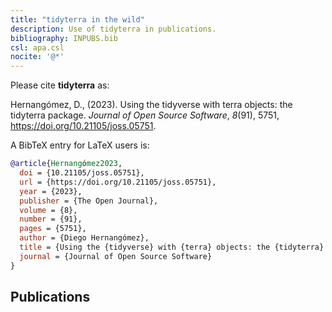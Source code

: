 ```yaml
---
title: "tidyterra in the wild"
description: Use of tidyterra in publications.
bibliography: INPUBS.bib
csl: apa.csl
nocite: '@*'
---
```


Please cite **tidyterra** as:

Hernangómez, D., (2023). Using the tidyverse with terra objects: the tidyterra
package. *Journal of Open Source Software*, *8*(91), 5751,
<https://doi.org/10.21105/joss.05751>.

A BibTeX entry for LaTeX users is:

``` bib
@article{Hernangómez2023,
  doi = {10.21105/joss.05751},
  url = {https://doi.org/10.21105/joss.05751},
  year = {2023},
  publisher = {The Open Journal},
  volume = {8},
  number = {91},
  pages = {5751},
  author = {Diego Hernangómez},
  title = {Using the {tidyverse} with {terra} objects: the {tidyterra} package},
  journal = {Journal of Open Source Software}
}
```

<p><span class="__dimensions_badge_embed__" data-doi="10.21105/joss.05751" data-legend="always" data-style="small_circle"></span><script async src="https://badge.dimensions.ai/badge.js" charset="utf-8"></script>

## Publications
